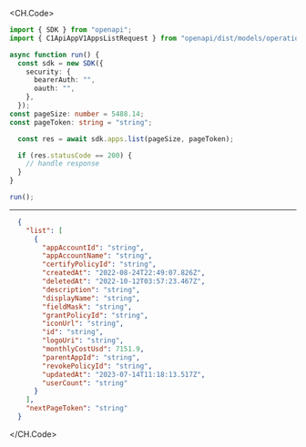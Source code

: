 
<CH.Code>
```typescript List.ts
import { SDK } from "openapi";
import { C1ApiAppV1AppsListRequest } from "openapi/dist/models/operations";

async function run() {
  const sdk = new SDK({
    security: {
      bearerAuth: "",
      oauth: "",
    },
  });
const pageSize: number = 5488.14;
const pageToken: string = "string";

  const res = await sdk.apps.list(pageSize, pageToken);

  if (res.statusCode == 200) {
    // handle response
  }
}

run();
```
---

```json Example Response
  {
    "list": [
      {
        "appAccountId": "string",
        "appAccountName": "string",
        "certifyPolicyId": "string",
        "createdAt": "2022-08-24T22:49:07.826Z",
        "deletedAt": "2022-10-12T03:57:23.467Z",
        "description": "string",
        "displayName": "string",
        "fieldMask": "string",
        "grantPolicyId": "string",
        "iconUrl": "string",
        "id": "string",
        "logoUri": "string",
        "monthlyCostUsd": 7151.9,
        "parentAppId": "string",
        "revokePolicyId": "string",
        "updatedAt": "2023-07-14T11:18:13.517Z",
        "userCount": "string"
      }
    ],
    "nextPageToken": "string"
  }
```
</CH.Code>
